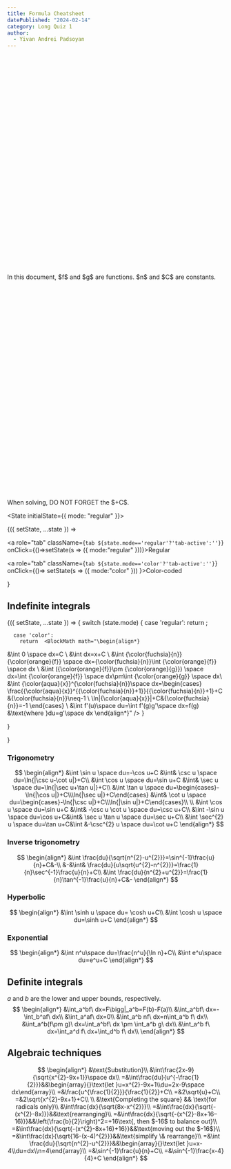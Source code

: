 ```yaml
---
title: Formula Cheatsheet
datePublished: "2024-02-14"
category: Long Quiz 1
author:   
  - Yivan Andrei Padsoyan
---
```


<div role="alert" className="alert my-5">
  <svg xmlns="http://www.w3.org/2000/svg" fill="none" viewBox="0 0 24 24" className="stroke-info shrink-0 w-6 h-6"><path strokeLinecap="round" strokeLinejoin="round" strokeWidth="2" d="M13 16h-1v-4h-1m1-4h.01M21 12a9 9 0 11-18 0 9 9 0 0118 0z"></path></svg>
  <span>In this document, $f$ and $g$ are functions. $n$ and $C$ are constants.</span>
</div>

<div role="alert" className="alert alert-warning my-5">
  <svg xmlns="http://www.w3.org/2000/svg" className="stroke-current shrink-0 h-6 w-6" fill="none" viewBox="0 0 24 24"><path strokeLinecap="round" strokeLinejoin="round" strokeWidth="2" d="M12 9v2m0 4h.01m-6.938 4h13.856c1.54 0 2.502-1.667 1.732-3L13.732 4c-.77-1.333-2.694-1.333-3.464 0L3.34 16c-.77 1.333.192 3 1.732 3z" /></svg>
  <span>When solving, DO NOT FORGET the $+C$.</span>
</div>

<State initialState={{ mode: "regular" }}>






<Observe>
  {({ setState, ...state }) => 
<div role="tablist" className="tabs tabs-boxed my-5 ">

  <a role="tab" 
  className={`tab ${state.mode=='regular'?'tab-active':''}`} 
  onClick={()=>setState(s => ({ mode:"regular" }))}>Regular</a>

  <a role="tab" className={`tab ${state.mode=='color'?'tab-active':''}`} onClick={()=>
    setState(s => ({ mode:"color" }))
    }>Color-coded</a>
</div>
  }
</Observe>

## Indefinite integrals

<Observe>
  {({ setState, ...state }) => {
    switch (state.mode) {
      case 'regular':
        return <BlockMath math="\begin{align*}
        &\int 0 \space dx=C \\
&\int dx=x+C \\
&\int n f \space dx=n\int f \space dx \\
&\int (f\pm g) \space dx=\int f \space dx\pm\int g \space dx\\
&\int x^n\space dx=\begin{cases}
\frac{x^{n+1}}{n+1}+C &n\neq-1 \\
\ln|x|+C&n=-1
\end{cases} \\
&\int f'(u)\space du=\int f'(g)g'\space dx=f(g) &\text{where }du=g'\space dx
\end{align*}" 
    />;
    
      case 'color':
        return  <BlockMath math="\begin{align*}
&\int 0 \space dx=C \\
&\int dx=x+C \\
&\int {\color{fuchsia}{n}} {\color{orange}{f}} \space dx={\color{fuchsia}{n}}\int {\color{orange}{f}} \space dx \\
&\int ({\color{orange}{f}}\pm {\color{orange}{g}}) \space dx=\int {\color{orange}{f}} \space dx\pm\int {\color{orange}{g}} \space dx\\
&\int {\color{aqua}{x}}^{\color{fuchsia}{n}}\space dx=\begin{cases}
\frac{{\color{aqua}{x}}^{{\color{fuchsia}{n}}+1}}{{\color{fuchsia}{n}}+1}+C &{\color{fuchsia}{n}}\neq-1 \\
\ln|{\color{aqua}{x}}|+C&{\color{fuchsia}{n}}=-1
\end{cases} \\
&\int f'(u)\space du=\int f'(g)g'\space dx=f(g) &\text{where }du=g'\space dx
\end{align*}" 
    />
    }

  }


  }
</Observe>


### Trigonometry

<div className="flex flex-col md:flex-row ">

<div>
<BlockMath math="\int \sin u \space du=-\cos u+C " />
</div>

<div>

<BlockMath math="\int \csc u \space du=\ln{|\csc u-\cot u|}+C" />
</div>

</div>

$$
\begin{align*}
&\int \sin u \space du=-\cos u+C &\int& \csc u \space du=\ln{|\csc u-\cot u|}+C\\
&\int \cos u \space du=\sin u+C &\int& \sec u \space du=\ln{|\sec u+\tan u|}+C\\
&\int \tan u \space du=\begin{cases}-\ln{|\cos u|}+C\\\ln{|\sec u|}+C\end{cases} &\int& \cot u \space du=\begin{cases}-\ln{|\csc u|}+C\\\ln{|\sin u|}+C\end{cases}\\
\\
&\int \cos u \space du=\sin u+C &\int& -\csc u \cot u \space du=\csc u+C\\
&\int -\sin u \space du=\cos u+C&\int& \sec u \tan u \space du=\sec u+C\\
&\int \sec^{2} u \space du=\tan u+C&\int &-\csc^{2} u \space du=\cot u+C
\end{align*}
$$

### Inverse trigonometry
$$
\begin{align*}
&\int \frac{du}{\sqrt{n^{2}-u^{2}}}=\sin^{-1}\frac{u}{n}+C&-\\
&-&\int& \frac{du}{u\sqrt{u^{2}-n^{2}}}=\frac{1}{n}\sec^{-1}\frac{u}{n}+C\\
&\int \frac{du}{n^{2}+u^{2}}=\frac{1}{n}\tan^{-1}\frac{u}{n}+C&-
\end{align*}
$$

### Hyperbolic
$$
\begin{align*}
&\int \sinh u \space du= \cosh u+C\\
&\int \cosh u \space du=\sinh u+C
\end{align*}
$$

### Exponential
$$
\begin{align*}
&\int n^u\space du=\frac{n^u}{\ln n}+C\\
&\int e^u\space du=e^u+C
\end{align*}
$$

## Definite integrals
$a$ and $b$ are the lower and upper bounds, respectively.
$$
\begin{align*}
&\int_a^bf\ dx=F\bigg|_a^b=F(b)-F(a)\\
&\int_a^bf\ dx=-\int_b^af\ dx\\
&\int_a^af\ dx=0\\
&\int_a^b nf\ dx=n\int_a^b f\ dx\\
&\int_a^b(f\pm g)\ dx=\int_a^bf\ dx \pm \int_a^b g\ dx\\
&\int_a^b f\ dx=\int_a^d f\ dx+\int_d^b f\ dx\\
\end{align*}
$$


## Algebraic techniques
$$
\begin{align*}
&\text{Substitution}\\
&\int\frac{2x-9}{\sqrt{x^{2}-9x+1}}\space dx\\
=&\int\frac{du}{u^{-\frac{1}{2}}}&&\begin{array}{}\text{let }u=x^{2}-9x+1\\du=2x-9\space dx\end{array}\\
=&\frac{u^{\frac{1}{2}}}{\frac{1}{2}}+C\\
=&2\sqrt{u}+C\\
=&2\sqrt{x^{2}-9x+1}+C\\
\\
&\text{Completing the square} && \text{for radicals only}\\
&\int\frac{dx}{\sqrt{8x-x^{2}}}\\
=&\int\frac{dx}{\sqrt{-(x^{2}-8x)}}&&\text{rearranging}\\
=&\int\frac{dx}{\sqrt{-(x^{2}-8x+16–16)}}&&\left(\frac{b}{2}\right)^2=+16\text{, then $-16$ to balance out}\\
=&\int\frac{dx}{\sqrt{-(x^{2}-8x+16)+16}}&&\text{moving out the $-16$}\\
=&\int\frac{dx}{\sqrt{16-(x-4)^{2}}}&&\text{simplify \& rearrange}\\
=&\int \frac{du}{\sqrt{n^{2}-u^{2}}}&&\begin{array}{}\text{let }u=x-4\\du=dx\\n=4\end{array}\\
=&\sin^{-1}\frac{u}{n}+C\\
=&\sin^{-1}\frac{x-4}{4}+C
\end{align*}
$$

</State>